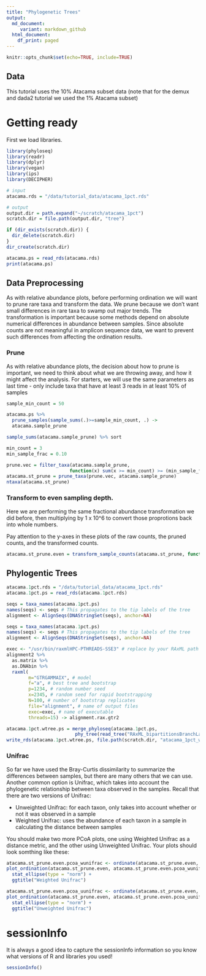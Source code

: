 ```yaml
---
title: "Phylogenetic Trees"
output:
  md_document:
     variant: markdown_github
  html_document:
    df_print: paged
---
```


```r
knitr::opts_chunk$set(echo=TRUE, include=TRUE)
```


## Data
This tutorial uses the 10% Atacama subset data (note that for the demux and dada2 tutorial we used the 1% Atacama subset)

# Getting ready

First we load libraries.
```r
library(phyloseq)
library(readr)
library(dplyr)
library(vegan)
library(ips)
library(DECIPHER)
```

```r
# input
atacama.rds = "/data/tutorial_data/atacama_1pct.rds"

# output
output.dir = path.expand("~/scratch/atacama_1pct")
scratch.dir = file.path(output.dir, "tree")

if (dir_exists(scratch.dir)) {
  dir_delete(scratch.dir)
}
dir_create(scratch.dir)
```


```r
atacama.ps = read_rds(atacama.rds)
print(atacama.ps)
```


## Data Preprocessing
As with relative abundance plots, before performing ordination we will want to prune rare taxa and transform the data.  We prune because we don't want small differences in rare taxa to swamp out major trends.  The transformation is important because some methods depend on absolute numerical differences in abundance between samples.  Since absolute counts are not meaningful in amplicon sequence data, we want to prevent such differences from affecting the ordination results.

### Prune 
As with relative abundance plots, the decision about how to prune is important, we need to think about what we are throwing away, and how it might affect the analysis.  For starters, we will use the same parameters as last time - only include taxa that have at least 3 reads in at least 10% of samples
```r
sample_min_count = 50

atacama.ps %>%
  prune_samples(sample_sums(.)>=sample_min_count, .) ->
  atacama.sample_prune

sample_sums(atacama.sample_prune) %>% sort
```
```r
min_count = 3
min_sample_frac = 0.10

prune.vec = filter_taxa(atacama.sample_prune, 
                       function(x) sum(x >= min_count) >= (min_sample_frac*length(x)))
atacama.st_prune = prune_taxa(prune.vec, atacama.sample_prune)
ntaxa(atacama.st_prune)
```

### Transform to even sampling depth.
Here we are performing the same fractional abundance transformation we did before, then multiplying by 1 x 10^6 to convert those proprotions back into whole numbers.

Pay attention to the y-axes in these plots of the raw counts, the pruned counts, and the transformed counts.
```r
atacama.st_prune.even = transform_sample_counts(atacama.st_prune, function(x) 1E6 * x/sum(x))
```

## Phylogentic Trees

```r
atacama.1pct.rds = "/data/tutorial_data/atacama_1pct.rds"
atacama.1pct.ps = read_rds(atacama.1pct.rds)
```


```r
seqs = taxa_names(atacama.1pct.ps)
names(seqs) <- seqs # This propagates to the tip labels of the tree
alignment <- AlignSeqs(DNAStringSet(seqs), anchor=NA)
```

```r
seqs = taxa_names(atacama.1pct.ps)
names(seqs) <- seqs # This propagates to the tip labels of the tree
alignment <- AlignSeqs(DNAStringSet(seqs), anchor=NA)
```

```r
exec <- "/usr/bin/raxmlHPC-PTHREADS-SSE3" # replace by your RAxML path
alignment2 %>%
  as.matrix %>%
  as.DNAbin %>%
  raxml(
        m="GTRGAMMAIX", # model
        f="a", # best tree and bootstrap
        p=1234, # random number seed
        x=2345, # random seed for rapid bootstrapping
        N=100, # number of bootstrap replicates
        file="alignment", # name of output files
        exec=exec, # name of executable
        threads=15) -> alignment.rax.gtr2
```


```r
atacama.1pct.wtree.ps = merge_phyloseq(atacama.1pct.ps, 
                         phy_tree(read_tree("RAxML_bipartitionsBranchLabels.alignment")))
write_rds(atacama.1pct.wtree.ps, file.path(scratch.dir, "atacama_1pct_wtree.rds"))
```

### Unifrac
So far we have used the Bray-Curtis dissimilarity to summarize the differences between samples, but there are many others that we can use.  Another common option is Unifrac, which takes into account the phylogenetic relationship between taxa observed in the samples.  Recall that there are two versions of Unifrac:

* Unweighted Unifrac: for each taxon, only takes into account whether or not it was observed in a sample
* Weighted Unifrac: uses the abundance of each taxon in a sample in calculating the distance between samples

You should make two more PCoA plots, one using Weighted Unifrac as a distance metric, and the other using Unweighted Unifrac.  Your plots should look somthing like these:

```r
atacama.st_prune.even.pcoa_wunifrac <- ordinate(atacama.st_prune.even, "PCoA", "unifrac", weighted=TRUE)
plot_ordination(atacama.st_prune.even, atacama.st_prune.even.pcoa_wunifrac, type="samples", color="SpeciesName")  + 
  stat_ellipse(type = "norm") + 
  ggtitle("Weighted Unifrac")
```
```r
atacama.st_prune.even.pcoa_uunifrac <- ordinate(atacama.st_prune.even, "PCoA", "unifrac", weighted=FALSE)
plot_ordination(atacama.st_prune.even, atacama.st_prune.even.pcoa_uunifrac, type="samples", color="SpeciesName")  + 
  stat_ellipse(type = "norm") + 
  ggtitle("Unweighted Unifrac")
```


# sessionInfo
It is always a good idea to capture the sessionInfo information so you know what versions of R and libraries you used!
```r
sessionInfo()
```



